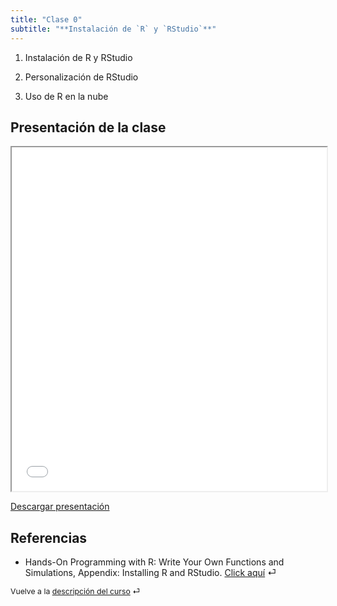 ```yaml
---
title: "Clase 0"
subtitle: "**Instalación de `R` y `RStudio`**"
---
```


::: {.callout-note title="Ideas más importantes"}
1.  Instalación de R y RStudio

2.  Personalización de RStudio

3.  Uso de R en la nube
:::

## Presentación de la clase

<iframe src="/slides/00_clase-0/class_0.html" height="550" width="100%" allowfullscreen="true">

</iframe>

<a href="/slides/00_clase-0/class_0.html" download="Descarga_clase_0.html" class="download-button">Descargar presentación</a>

## Referencias

-   Hands-On Programming with R: Write Your Own Functions and Simulations, Appendix: Installing R and RStudio. [Click aquí](https://rstudio-education.github.io/hopr/starting.html#how-to-download-and-install-r) ⏎



::: {style="font-size: 0.875em;"}
Vuelve a la [descripción del curso](/ "Descripción del curso") ⏎
:::
